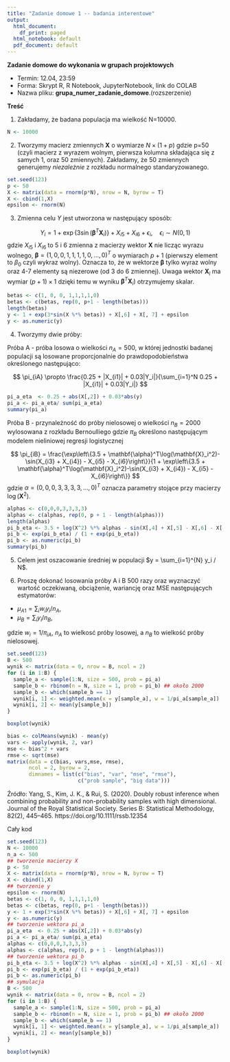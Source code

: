 ```yaml
---
title: "Zadanie domowe 1 -- badania interentowe"
output:
  html_document:
    df_print: paged
  html_notebook: default
  pdf_document: default
---
```


**Zadanie domowe do wykonania w grupach projektowych**

+ Termin: 12.04, 23:59
+ Forma: Skrypt R, R Notebook, JupyterNotebook, link do COLAB
+ Nazwa pliku: **grupa_numer_zadanie_domowe**.(rozszerzenie)

**Treść**

1. Zakładamy, że badana populacja ma wielkość N=10000.

```r
N <- 10000
```


2. Tworzymy macierz zmiennych $\mathbf{X}$ o wymiarze $N \times (1+p)$ gdzie p=50 (czyli macierz z wyrazem wolnym, pierwsza kolumna składająca się z samych 1, oraz 50 zmiennych). Zakładamy, że 50 zmiennych generujemy *niezależnie* z rozkładu normalnego standaryzowanego.

```r
set.seed(123)
p <- 50
X <- matrix(data = rnorm(p*N), nrow = N, byrow = T)
X <- cbind(1,X)
epsilon <- rnorm(N)
```


3. Zmienna celu $Y$ jest utworzona w następujący sposób:


$$
Y_i = 1 + \exp\{ 3 \sin(\mathbf{\beta}^T\mathbf{X}_i)\} + X_{i5} + X_{i6}  + \epsilon_i, \quad \epsilon_i \sim N(0,1)
$$
gdzie $X_{i5}$ i $X_{i6}$ to 5 i 6 zmienna z macierzy wektor $\mathbf{X}$ nie licząc wyrazu wolnego, $\mathbf{\beta} = (1, 0, 0, 1,1,1,1,0,...,0)^T$ o wymiarach $p+1$ (pierwszy element to $\beta_0$ czyli wykraz wolny). Oznacza to, że w wektorze $\mathbf{\beta}$ tylko wyraz wolny oraz 4-7 elementy są niezerowe (od 3 do 6 zmiennej). Uwaga wektor $\mathbf{X}_i$ ma wymiar $(p+1) \times 1$ dzięki temu w wyniku $\mathbf{\beta}^T\mathbf{X}_i)$ otrzymujemy skalar.


```r
betas <- c(1, 0, 0, 1,1,1,1,0)
betas <- c(betas, rep(0, p+1 - length(betas)))
length(betas)
y <- 1 + exp(3*sin(X %*% betas)) + X[,6] + X[, 7] + epsilon
y <- as.numeric(y)
```


4. Tworzymy dwie próby:

Próba A - próba losowa o wielkości $n_A=500$, w której jednostki badanej populacji są losowane proporcjonalnie do prawdopodobieństwa określonego następująco:

$$
\pi_{iA} \propto \frac{0.25 + |X_{i1}| + 0.03|Y_i|}{\sum_{i=1}^N 0.25 + |X_{i1}| + 0.03|Y_i|}
$$
```r
pi_a_eta  <- 0.25 + abs(X[,2]) + 0.03*abs(y)
pi_a <- pi_a_eta/ sum(pi_a_eta)
summary(pi_a)
```

Próba B - przynależność do próby nielosowej o wielkości $n_B=2000$ wylosowana z rozkładu Bernoulliego gdzie $\pi_B$ określono następującym modelem nieliniowej regresji logistycznej

$$
\pi_{iB} = \frac{\exp\left\{3.5 + \mathbf{\alpha}^T\log(\mathbf{X}_i^2)-\sin(X_{i3} + X_{i4}) - X_{i5} - X_{i6}\right\}}{1 + \exp\left\{3.5 + \mathbf{\alpha}^T\log(\mathbf{X}_i^2)-\sin(X_{i3} + X_{i4}) - X_{i5} - X_{i6}\right\}}
$$
gdzie $\alpha = (0,0,0,3,3,3,3,...,0)^T$ oznacza parametry stojące przy macierzy $\log(\mathbf{X}^2)$.

```r
alphas <- c(0,0,0,3,3,3,3)
alphas <- c(alphas, rep(0, p + 1 - length(alphas)))
length(alphas)
pi_b_eta <- 3.5 + log(X^2) %*% alphas - sin(X[,4] + X[,5] - X[,6] - X[,7])
pi_b <- exp(pi_b_eta) / (1 + exp(pi_b_eta))
pi_b <- as.numeric(pi_b)
summary(pi_b)
```

5. Celem jest oszacowanie średniej w populacji $y = \sum_{i=1}^{N} y_i / N$.


6. Proszę dokonać losowania próby A i B 500 razy oraz wyznaczyć wartość oczekiwaną, obciążenie, wariancję oraz MSE następujących estymatorów:

+ $\mu_{A1} = \sum_i w_i y_i / n_A$,
+ $\mu_B = \sum_i y_i / n_B$,

gdzie $w_i = 1/\pi_{iA}$, $n_A$ to wielkosć próby losowej, a $n_B$ to wielkość próby nielosowej.

```r
set.seed(123)
B <- 500
wynik <- matrix(data = 0, nrow = B, ncol = 2)
for (i in 1:B) {
  sample_a <- sample(1:N, size = 500, prob = pi_a)
  sample_b <- rbinom(n = N, size = 1, prob = pi_b) ## około 2000
  sample_b <- which(sample_b == 1)
  wynik[i, 1] <- weighted.mean(x = y[sample_a], w = 1/pi_a[sample_a])
  wynik[i, 2] <- mean(y[sample_b])
}

boxplot(wynik)
```
```r
bias <- colMeans(wynik) - mean(y)
vars <- apply(wynik, 2, var)
mse <- bias^2 + vars
rmse <- sqrt(mse)
matrix(data = c(bias, vars,mse, rmse), 
       ncol = 2, byrow = 2, 
       dimnames = list(c("bias", "var", "mse", "rmse"),
                       c("prob sample", "big data")))
```


Źródło: Yang, S., Kim, J. K., & Rui, S. (2020). Doubly robust inference when combining probability and non-probability samples with high dimensional. Journal of the Royal Statistical Society. Series B: Statistical Methodology, 82(2), 445–465. https://doi.org/10.1111/rssb.12354


Cały kod

```r
set.seed(123)
N <- 10000
n_a <- 500
## tworzenie macierzy X
p <- 50
X <- matrix(data = rnorm(p*N), nrow = N, byrow = T)
X <- cbind(1,X)
## tworzenie y
epsilon <- rnorm(N)
betas <- c(1, 0, 0, 1,1,1,1,0)
betas <- c(betas, rep(0, p+1 - length(betas)))
y <- 1 + exp(3*sin(X %*% betas)) + X[,6] + X[, 7] + epsilon
y <- as.numeric(y)
## tworzenie wektora pi_a
pi_a_eta  <- 0.25 + abs(X[,2]) + 0.03*abs(y)
pi_a <- pi_a_eta/ sum(pi_a_eta)
alphas <- c(0,0,0,3,3,3,3)
alphas <- c(alphas, rep(0, p + 1 - length(alphas)))
## tworzenie wektora pi_b
pi_b_eta <- 3.5 + log(X^2) %*% alphas - sin(X[,4] + X[,5] - X[,6] - X[,7])
pi_b <- exp(pi_b_eta) / (1 + exp(pi_b_eta))
pi_b <- as.numeric(pi_b)
## symulacja
B <- 500
wynik <- matrix(data = 0, nrow = B, ncol = 2)
for (i in 1:B) {
  sample_a <- sample(1:N, size = 500, prob = pi_a)
  sample_b <- rbinom(n = N, size = 1, prob = pi_b) ## około 2000
  sample_b <- which(sample_b == 1)
  wynik[i, 1] <- weighted.mean(x = y[sample_a], w = 1/pi_a[sample_a])
  wynik[i, 2] <- mean(y[sample_b])
}

boxplot(wynik)

```

